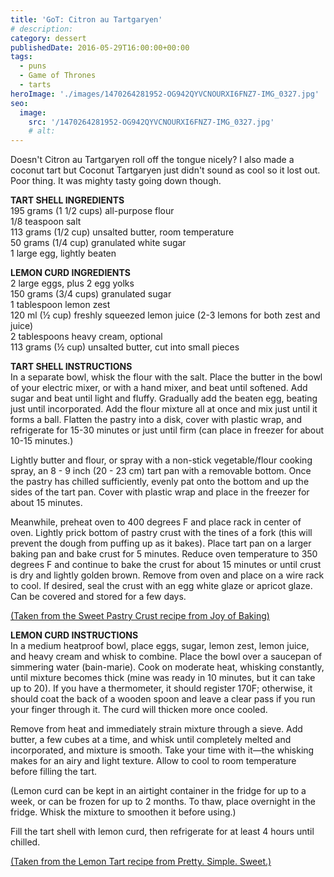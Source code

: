 ```yaml
---
title: 'GoT: Citron au Tartgaryen'
# description:
category: dessert
publishedDate: 2016-05-29T16:00:00+00:00
tags:
  - puns
  - Game of Thrones
  - tarts
heroImage: './images/1470264281952-OG942QYVCNOURXI6FNZ7-IMG_0327.jpg'
seo:
  image:
    src: '/1470264281952-OG942QYVCNOURXI6FNZ7-IMG_0327.jpg'
    # alt:
---
```



<div class="sqs-html-content">
	<p>
		Doesn't Citron au Tartgaryen roll off the tongue nicely? I also made a
		coconut tart but Coconut Tartgaryen just didn't sound as cool so it lost
		out. Poor thing. It was mighty tasty going down though.
	</p>
</div>
<div
	class="image-block-outer-wrapper layout-caption-hidden design-layout-inline"
	data-test="image-block-inline-outer-wrapper"
>
	<figure class="sqs-block-image-figure intrinsic">
		<div
			class="image-block-wrapper"
			data-animation-role="image"
			data-animation-override=""
		>
			<div class="sqs-image-shape-container-element has-aspect-ratio">
				<Picture
					src={ContentImage1}
					alt="citron au tartgaryen | sarah makes stuff"
				></Picture>
			</div>
		</div>
	</figure>
</div>
<div class="sqs-html-content">
	<p>
		<strong>TART SHELL INGREDIENTS</strong>
		<br />
		195 grams (1 1/2 cups) all-purpose flour
		<br />
		1/8 teaspoon salt
		<br />
		113 grams (1/2 cup) unsalted butter, room temperature
		<br />
		50 grams (1/4 cup) granulated white sugar
		<br />1 large egg, lightly beaten
	</p>
	<p>
		<strong>LEMON CURD INGREDIENTS</strong>
		<br />2 large eggs, plus 2 egg yolks
		<br />
		150 grams (3/4 cups) granulated sugar
		<br />1 tablespoon lemon zest
		<br />
		120 ml (½ cup) freshly squeezed lemon juice (2-3 lemons for both zest and
		juice)
		<br />2 tablespoons heavy cream, optional
		<br />
		113 grams (½ cup) unsalted butter, cut into small pieces
	</p>
	<p>
		<strong>TART SHELL INSTRUCTIONS</strong>
		<br />
		In a separate bowl, whisk the flour with the salt. Place the butter in the
		bowl of your electric mixer, or with a hand mixer, and beat until
		softened. Add sugar and beat until light and fluffy. Gradually add the
		beaten egg, beating just until incorporated. Add the flour mixture all at
		once and mix just until it forms a ball. Flatten the pastry into a disk,
		cover with plastic wrap, and refrigerate for 15-30 minutes or just until
		firm (can place in freezer for about 10-15 minutes.)
	</p>
	<p>
		Lightly butter and flour, or spray with a non-stick vegetable/flour cooking
		spray, an 8 - 9 inch (20 - 23 cm) tart pan with a removable bottom. Once the
		pastry has chilled sufficiently, evenly pat onto the bottom and up the sides
		of the tart pan. Cover with plastic wrap and place in the freezer for about
		15 minutes.
	</p>
	<p>
		Meanwhile, preheat oven to 400 degrees F and place rack in center of oven.
		Lightly prick bottom of pastry crust with the tines of a fork (this will
		prevent the dough from puffing up as it bakes). Place tart pan on a larger
		baking pan and bake crust for 5 minutes. Reduce oven temperature to 350
		degrees F and continue to bake the crust for about 15 minutes or until crust
		is dry and lightly golden brown. Remove from oven and place on a wire rack
		to cool. If desired, seal the crust with an egg white glaze or apricot
		glaze. Can be covered and stored for a few days.
	</p>
	<p>
		<a target="_blank" href="http://www.joyofbaking.com/SweetPastryCrust.html">
			(Taken from the Sweet Pastry Crust recipe from Joy of Baking)
		</a>
	</p>
	<p>
		<strong>LEMON CURD INSTRUCTIONS</strong>
		<br />
		In a medium heatproof bowl, place eggs, sugar, lemon zest, lemon juice, and
		heavy cream and whisk to combine. Place the bowl over a saucepan of
		simmering water (bain-marie). Cook on moderate heat, whisking constantly,
		until mixture becomes thick (mine was ready in 10 minutes, but it can take
		up to 20). If you have a thermometer, it should register 170F; otherwise, it
		should coat the back of a wooden spoon and leave a clear pass if you run
		your finger through it. The curd will thicken more once cooled.
	</p>
	<p>
		Remove from heat and immediately strain mixture through a sieve. Add butter,
		a few cubes at a time, and whisk until completely melted and incorporated,
		and mixture is smooth. Take your time with it—the whisking makes for an airy
		and light texture. Allow to cool to room temperature before filling the
		tart.
	</p>
	<p>
		(Lemon curd can be kept in an airtight container in the fridge for up to a
		week, or can be frozen for up to 2 months. To thaw, place overnight in the
		fridge. Whisk the mixture to smoothen it before using.)
	</p>
	<p>
		Fill the tart shell with lemon curd, then refrigerate for at least 4 hours
		until chilled.
	</p>
	<p>
		<a target="_blank" href="http://prettysimplesweet.com/lemon-tart/">
			(Taken from the Lemon Tart recipe from Pretty. Simple. Sweet.)
		</a>
	</p>
	<p> </p>
</div>
